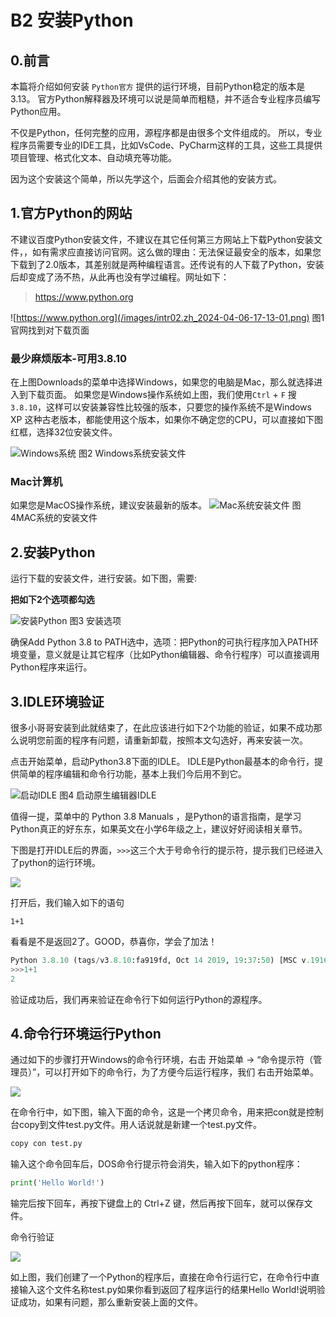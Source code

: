 
# B2 安装Python

## 0.前言

本篇将介绍如何安装 `Python官方` 提供的运行环境，目前Python稳定的版本是3.13。
官方Python解释器及环境可以说是简单而粗糙，并不适合专业程序员编写Python应用。

不仅是Python，任何完整的应用，源程序都是由很多个文件组成的。
所以，专业程序员需要专业的IDE工具，比如VsCode、PyCharm这样的工具，这些工具提供项目管理、格式化文本、自动填充等功能。

因为这个安装这个简单，所以先学这个，后面会介绍其他的安装方式。

## 1.官方Python的网站

不建议百度Python安装文件，不建议在其它任何第三方网站上下载Python安装文件，，如有需求应直接访问官网。这么做的理由：无法保证最安全的版本，如果您下载到了2.0版本，其差别就是两种编程语言。还传说有的人下载了Python，安装后却变成了汤不热，从此再也没有学过编程。网址如下：

> https://www.python.org

![https://www.python.org](/images/intr02.zh_2024-04-06-17-13-01.png)
图1 官网找到对下载页面


### 最少麻烦版本-可用3.8.10
在上图Downloads的菜单中选择Windows，如果您的电脑是Mac，那么就选择进入到下载页面。
如果您是Windows操作系统如上图，我们使用`Ctrl` + `F` 搜 `3.8.10`，这样可以安装兼容性比较强的版本，只要您的操作系统不是Windows XP 这种古老版本，都能使用这个版本，如果你不确定您的CPU，可以直接如下图红框，选择32位安装文件。

![Windows系统](/images/intr02.zh_2024-04-06-19-14-52.png)
图2 Windows系统安装文件

### Mac计算机
如果您是MacOS操作系统，建议安装最新的版本。
![Mac系统安装文件](/images/intr02.zh_2024-04-06-18-49-51.png)
图4MAC系统的安装文件


## 2.安装Python

运行下载的安装文件，进行安装。如下图，需要:

**把如下2个选项都勾选**

![安装Python](/images/intr02.zh_2024-04-06-19-46-22.png)
图3 安装选项

确保Add Python 3.8 to PATH选中，选项：把Python的可执行程序加入PATH环境变量，意义就是让其它程序（比如Python编辑器、命令行程序）可以直接调用Python程序来运行。

## 3.IDLE环境验证

很多小哥哥安装到此就结束了，在此应该进行如下2个功能的验证，如果不成功那么说明您前面的程序有问题，请重新卸载，按照本文勾选好，再来安装一次。

点击开始菜单，启动Python3.8下面的IDLE。 IDLE是Python最基本的命令行，提供简单的程序编辑和命令行功能，基本上我们今后用不到它。

![启动IDLE](/images/intr02.zh_2024-04-06-19-48-23.png)
图4 启动原生编辑器IDLE

值得一提，菜单中的 Python 3.8 Manuals ，是Python的语言指南，是学习Python真正的好东东，如果英文在小学6年级之上，建议好好阅读相关章节。

下图是打开IDLE后的界面，`>>>`这三个大于号命令行的提示符，提示我们已经进入了python的运行环境。

![](/images/intr02.zh_2024-04-06-20-09-08.png)

打开后，我们输入如下的语句 

```
1+1
```
看看是不是返回2了。GOOD，恭喜你，学会了加法！

```python
Python 3.8.10 (tags/v3.8.10:fa919fd, Oct 14 2019, 19:37:50) [MSC v.1916 64 bit (AMD64)] on win32Type "help", "copyright", "credits" or "license()" for more information.
>>>1+1
2

```


验证成功后，我们再来验证在命令行下如何运行Python的源程序。

## 4.命令行环境运行Python
通过如下的步骤打开Windows的命令行环境，右击 开始菜单 -> “命令提示符（管理员）”，可以打开如下的命令行，为了方便今后运行程序，我们 右击开始菜单。

![](/images/intr02.zh_2024-04-06-20-10-00.png)

在命令行中，如下图，输入下面的命令，这是一个拷贝命令，用来把con就是控制台copy到文件test.py文件。用人话说就是新建一个test.py文件。

```bash
copy con test.py           
```

输入这个命令回车后，DOS命令行提示符会消失，输入如下的python程序：

```python
print('Hello World!') 
```

输完后按下回车，再按下键盘上的 Ctrl+Z 键，然后再按下回车，就可以保存文件。


命令行验证

![](/images/intr02.zh_2024-04-06-20-11-40.png)


如上图，我们创建了一个Python的程序后，直接在命令行运行它，在命令行中直接输入这个文件名称test.py如果你看到返回了程序运行的结果Hello World!说明验证成功，如果有问题，那么重新安装上面的文件。

